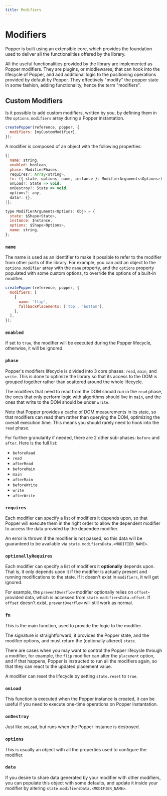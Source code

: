 ```yaml
---
title: Modifiers
---
```


# Modifiers

Popper is built using an extensible core, which provides the foundation used to
deliver all the functionalities offered by the library.

All the useful functionalities provided by the library are implemented as Popper
modifiers. They are plugins, or middlewares, that can hook into the lifecycle of
Popper, and add additional logic to the positioning operations provided by
default by Popper. They effectively "modify" the popper state in some fashion,
adding functionality, hence the term "modifiers".

<x-ad />

## Custom Modifiers

Is it possible to add custom modifiers, written by you, by defining them in the
`options.modifiers` array during a Popper instantation.

```js
createPopper(reference, popper, {
  modifiers: [myCustomModifier],
});
```

A modifier is composed of an object with the following properties:

```js
{|
  name: string,
  enabled: boolean,
  phase: ModifierPhases,
  requires?: Array<string>,
  fn: ({ state, options, name, instance }: ModifierArguments<Options>) => State,
  onLoad?: State => void,
  onDestroy?: State => void,
  options?: any,
  data?: {},
|};

type ModifierArguments<Options: Obj> = {
  state: $Shape<State>,
  instance: Instance,
  options: $Shape<Options>,
  name: string,
};
```

### `name`

The name is used as an identifier to make it possible to refer to the modifier
from other parts of the library. For example, you can add an object to the
`options.modifier` array with the `name` property, and the `options` property
populated with some custom options, to override the options of a built-in
modifier.

```js
createPopper(reference, popper, {
  modifiers: [
    {
      name: 'flip',
      fallbackPlacements: ['top', 'bottom'],
    },
  ],
});
```

### `enabled`

If set to `true`, the modifier will be executed during the Popper lifecycle,
otherwise, it will be ignored.

### `phase`

Popper's modifiers lifecycle is divided into 3 core phases: `read`, `main`, and
`write`. This is done to optimize the library so that its access to the DOM is
grouped together rather than scattered around the whole lifecycle.

The modifiers that need to read from the DOM should run in the `read` phase, the
ones that only perform logic with algorithms should live in `main`, and the ones
that write to the DOM should be under `write`.

Note that Popper provides a cache of DOM measurements in its state, so that
modifiers can read them rather than querying the DOM, optimizing the overall
execution time. This means you should rarely need to hook into the `read` phase.

For further granularity if needed, there are 2 other sub-phases: `before` and
`after`. Here is the full list:

- `beforeRead`
- `read`
- `afterRead`
- `beforeMain`
- `main`
- `afterMain`
- `beforeWrite`
- `write`
- `afterWrite`

### `requires`

Each modifier can specify a list of modifiers it depends upon, so that Popper
will execute them in the right order to allow the dependent modifier to access
the data provided by the dependee modifier.

An error is thrown if the modifier is not passed, so this data will be
guaranteed to be available via `state.modifiersData.<MODIFIER_NAME>`.

### `optionallyRequires`

Each modifier can specify a list of modifiers it **optionally** depends upon.
That is, it only depends upon it if the modifier is actually present and running
modifications to the state. If it doesn't exist in `modifiers`, it will get
ignored.

For example, the `preventOverflow` modifier optionally relies on
`offset`-provided data, which is accessed from `state.modifiersData.offset`. If
`offset` doesn't exist, `preventOverflow` will still work as normal.

### `fn`

This is the main function, used to provide the logic to the modifier.

The signature is straightforward, it provides the Popper state, and the modifier
options, and must return the (optionally altered) `state`.

There are cases when you may want to control the Popper lifecycle through a
modifier, for example, the `flip` modifier can alter the `placement` option, and
if that happens, Popper is instructed to run all the modifiers again, so that
they can react to the updated placement value.

A modifier can reset the lifecycle by setting `state.reset` to `true`.

### `onLoad`

This function is executed when the Popper instance is created, it can be useful
if you need to execute one-time operations on Popper instantation.

### `onDestroy`

Just like `onLoad`, but runs when the Popper instance is destroyed.

### `options`

This is usually an object with all the properties used to configure the
modifier.

### `data`

If you desire to share data generated by your modifier with other modifiers, you
can populate this object with some defaults, and update it inside your modifier
by altering `state.modifiersData.<MODIFIER_NAME>`.
